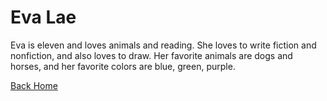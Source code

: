 # Eva Lae

Eva is eleven and loves animals and reading. She loves to write fiction and nonfiction, and also loves to draw. Her favorite animals are dogs and horses, and her favorite colors are blue, green, purple.

[Back Home](/)
